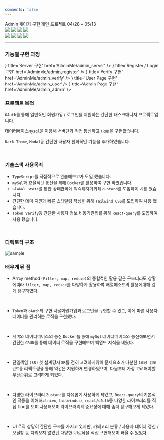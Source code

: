 ```yaml
---
comments: false
---
```



<div className="w-full mt-4 mb-4 flex justify-center text-2xl font-bold">Admin 페이지 구현 개인 프로젝트 04/28 ~ 05/13</div>

<div className="flex flex-col gap-4">
    <div className="w-full flex justify-center gap-2">
        <img className="rounded-md" src="https://img.shields.io/badge/-typescript-3178C6?style=for-the-badge&logo=typescript&logoColor=48a0eb"/>
        <img className="rounded-md" src="https://img.shields.io/badge/-React-20232a?style=for-the-badge&logo=React&logoColor=61dafb"/>
        <img className="rounded-md" src="https://img.shields.io/badge/-Docker-2ca4e0?style=for-the-badge&logo=docker&logoColor=white"/>
        <img className="rounded-md" src="https://img.shields.io/badge/-mySQL-0c0b13?style=for-the-badge&logo=mysql&logoColor=white"/>
    </div>
    <div className="w-full flex justify-center gap-2 mb-4">
        <img className="rounded-md" src="https://img.shields.io/badge/-Node.js-339933?style=for-the-badge&logo=nodedotjs&logoColor=white"/>
        <img className="rounded-md" src="https://img.shields.io/badge/-TailwindCSS-647f8d?style=for-the-badge&logo=tailwindcss&logoColor=06B6D4"/>
        <img className="rounded-md" src="https://img.shields.io/badge/-ZUSTAND-5c1f70?style=for-the-badge"/>
        <img className="rounded-md" src="https://img.shields.io/badge/-React_Query-20232a?style=for-the-badge&logo=ReactQuery&logoColor=FF4154"/>
    </div>
</div>

<hr/>

### 기능별 구현 과정

<Cards>
<Card icon={<Icon.broadcast/>} title='Server 구현' href='AdminMe/admin_server'  />
<Card icon={<Icon.person_add/>} title='Register / Login 구현' href='AdminMe/admin_register'  />
<Card icon={<Icon.passkey_fill/>} title='Verify 구현' href='AdminMe/admin_verify'  />
<Card icon={<Icon.info/>} title='User Page 구현' href='AdminMe/admin_user'  />
<Card icon={<Icon.graph/>} title='Admin Page 구현' href='AdminMe/admin_admin'  />
</Cards>

### 프로젝트 목적



`OAuth`를 통해 일반적인 회원가입 / 로그인을 지원하는 간단한 태스크매니저 프로젝트입니다.

데이터베이스`Mysql`을 이용해 서버단과 직접 통신하고 `CRUD`을 구현했습니다.

`Dark Theme`, `Modal`등 간단한 사용자 친화적인 기능을 추가하였습니다.

<br/>

### 기술스택 사용목적

-   `TypeScript`를 직접적으로 연습해보고자 도입 했습니다.
-   `mySql`과 효율적인 통신을 위해 `Docker`를 활용하여 구현 하였습니다.
-   `Global State`를 통한 상태관리에 익숙해지기위해 `Zustand`를 도입하여 사용 했습니다.
-   간단한 테마 지원과 빠른 스타일링 작성을 위해 `Tailwind CSS`를 도입하여 사용 했습니다.
-   `Token Verify`등 간단한 사용자 정보 비동기관리를 위해 `React-query`를 도입하여 사용 했습니다.

<br/>

### 디렉토리 구조

![sample](/img/2024-05-22-23-53-31.png)

### 배우게 된 점

- Array method `(Filter, map, reduce)`의 종합적인 활용
같은 구조더라도 상황에따라 `filter, map, reduce`를 다양하게 활용하여 배열메소드의 활용에대해 깊게 탐구하였다.
<br/>

- `Token`과 `oAuth`의 구현
사설회원가입과 로그인을 구현할 수 있고, 이에 따른 사용자 데이터를 관리하는 로직을 구현했다.
<br/>

- 서버와 데이터베이스의 통신
`Docker`를 통해 `mySql` 데이터베이스와 통신해보면서 간단한 `CRUD`를 통해 데이터 로직을 구현해보며 백엔드 지식을 배웠다.
<br/>

- 단일책임 `(SR)`
첫 설계당시 `SR`를 전혀 고려하지않아 문제요소가 다분한 `1회성 컴포넌트`를 리팩토링을 통해 약간은 지원하게 변경하였으며, 다음부터 가장 고려해야할 우선순위로 고려하게 되었다.
<br/>

- 다양한 라이브러리
`Zustand`를 자유롭게 사용하게 되었고, `React-query`의 기본적인 작동을 이해하고 `nivo`, `tailwindcss`, `react/oAuth`등 다양한 라이브러리를 직접 Doc를 보며 사용해보며 라이브러리의 중요성에 대해 좀더 탐구해보게 되었다.
<br/>

- UI 로직
상당히 간단한 구조를 가지고 있지만, 카테고리 분류 / 사용자 데이터 갱신 / 모달창 등 다뤄보지 않았던 다양한 UI로직을 직접 구현해보며 배울 수 있었다.
